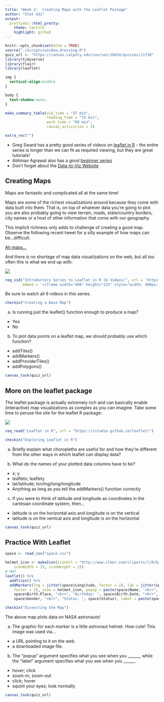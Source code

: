 ```yaml
---
title: "Week 2:  Creating Maps with the Leaflet Package"
author: "Stat 431"
output:
  prettydoc::html_pretty:
    theme: tactile
    highlight: github
---
```


```r
knitr::opts_chunk$set(echo = TRUE)
source("./Scripts/window_dressing.R")
quiz_url <- "https://canvas.calpoly.edu/courses/16654/quizzes/11738"
library(tidyverse)
library(flair)
library(leaflet)
```

```css
img {
  vertical-align:middle
}

body {
  text-shadow:none;
}


```


```r
make_summary_table(vid_time = "37 min", 
                   reading_time = "15 min", 
                   work_time = "60 min", 
                   canvas_activities = 3)
```

```r
extra_rec("")
```

* Greg Sward has a pretty good series of videos on [leaflet in R](https://www.youtube.com/channel/UCVvv6HyBo9pg5-URPeJPQEw/search?query=leaflet) - the entire series is longer than we can fit as required viewing, but they are great tutorials!
* Abhinav Agrawal also has a good [beginner series](https://www.youtube.com/watch?v=ktWjjAlAKtE&list=PL6wLL_RojB5y8uL3uuIMnJ6JoTIFywQ-r&index=1)
* Don't forget about the [Data-to-Viz Website](https://www.data-to-viz.com/)


## Creating Maps

Maps are fantastic and complicated all at the same time! 

Maps are some of the richest visualizations around because they come with data built into them. That is, on top of whatever data you're going to plot you are also probably going to view terrain, roads, state/country borders, city names or a host of other information that come with our geography.

This implicit richness only adds to challenge of creating a good map. Observe the following recent tweet for a silly example of how maps can be...difficult.

[Ah maps...](https://twitter.com/W_R_Chase/status/1249077859525812226?s=20)

And there is no shortage of map data visualizations on the web, but all too often this is what we end up with:

![](Images/xkcdheatmap.png)


```r
req_vid("Introductory Series to Leaflet in R (6 Videos)", url = 'https://www.youtube.com/watch?v=6Uz5KBZ8V5E', 
        embed = '<iframe width="400" height="225" style="width: 400px; height: 225px;" src="https://www.youtube.com/embed/6Uz5KBZ8V5E" frameborder="0" allow="accelerometer; autoplay; encrypted-media; gyroscope; picture-in-picture" allowfullscreen></iframe>')
```

Be sure to watch all 6 videos in this series.

```r
checkin("Creating a Base Map")
```

a) Is running just the leaflet() function enough to produce a map?

* Yes
* No

b) To plot data points on a leaflet map, we should probably use which function?

* addTiles()
* addMarkers()
* addProviderTiles()
* addPolygons()

```r
canvas_task(quiz_url)
```

## More on the leaflet package

The leaflet package is actually extremely rich and can basically enable (interactive) map visualizations as complex as you can imagine. Take some time to peruse the site for the leaflet R package:

![](Images/LeafletLandingPage.PNG)

```r
req_read("Leaflet in R", url = "https://rstudio.github.io/leaflet/")
```

```r
checkin("Exploring Leaflet in R")
```

a) Briefly explain what choropleths are useful for and how they're different from the other ways in which leaflet can display data?


b) What do the names of your plotted data columns have to be?

* x; y
* leafletx; leaflety
* lat/latitude; lon/lng/long/longitude
* Anything as long as you tell the addMarkers() function correctly

c) If you were to think of latitude and longitude as coordinates in the cartesian coordinate system, then...

* latitude is on the horizontal axis and longitude is on the vertical
* latitude is on the vertical axis and longitude is on the horizontal

```r
canvas_task(quiz_url)
```

## Practice With Leaflet


```r
space <- read_csv("space.csv")
```

```r
helmet_icon <- makeIcon(iconUrl = "http://www.clker.com/cliparts/l/R/b/J/X/D/astronaut-helmet-md.png",
    iconWidth = 15, iconHeight = 15)
# MAP
leaflet() %>%
  addTiles() %>%
  addMarkers(lng = jitter(space$Longitude, factor = 2), lat = jitter(space$Latitude,
    factor = 2), icon = helmet_icon, popup = paste(space$Name, "<br>", "Birth Place: ",
    space$Birth.Place, "<br>", "Birthday: ", space$Birth.Date, "<br>", "Gender: ",
    space$Gender, "<br>", "Status: ", space$Status), label = paste(space$Name))
```
```r
checkin("Dissecting the Map")
```

The above map plots data on NASA astronauts!

a) The graphic for each marker is a little astronaut helmet. How cute! This image was used via...

* a URL pointing to it on the web.
* a downloaded image file.

b) The "popup" argument specifies what you see when you ______, while the "label" argument specifies what you see when you ______.

* hover; click
* zoom-in; zoom-out
* click; hover
* squint your eyes; look normally

```r
canvas_task(quiz_url)
```